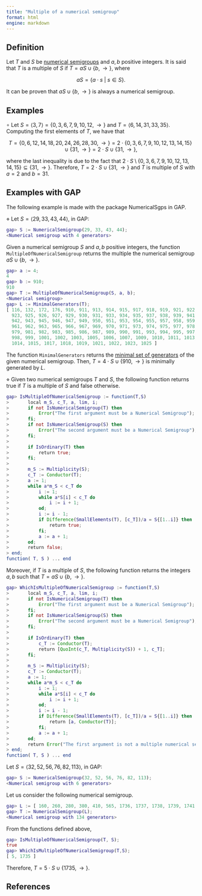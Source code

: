 ```yaml
---
title: "Multiple of a numerical semigroup"
format: html
engine: markdown
---
```


<!--  -->

## Definition

Let $T$ and $S$ be [numerical semigroups](../Basic-concepts/Numerical-semigroup.qmd) and $a,b$ positive integers. It is said that $T$ is a multiple of $S$ if $T = aS \cup \{b, \rightarrow\}$, where

$$
aS = \{a \cdot s ~ | ~ s \in S\}.
$$

It can be proven that $aS \cup \{b, \rightarrow\}$ is always a numerical semigroup.

## Examples

$\circ$ Let $S = \langle 3, 7 \rangle = \{0, 3, 6, 7, 9, 10, 12, \rightarrow \}$ and $T = \langle 6, 14, 31, 33, 35 \rangle$. Computing the first elements of $T$, we have that

$$
T = \{0, 6, 12, 14, 18, 20, 24, 26, 28, 30, \rightarrow \} = 2 \cdot \{0, 3, 6, 7, 9, 10, 12, 13, 14, 15\} \cup \{31, \rightarrow\} = 2 \cdot S \cup \{31, \rightarrow\},
$$

where the last inequality is due to the fact that $2 \cdot S \setminus \{0, 3, 6, 7, 9, 10, 12, 13, 14, 15\} \subseteq \{31, \rightarrow\}$. Therefore, $T = 2 \cdot S \cup \{31, \rightarrow\}$ and $T$ is multiple of $S$ with $a = 2$ and $b = 31$.

## Examples with GAP

The following example is made with the package NumericalSgps in GAP.

$\diamond$ Let $S = \langle 29, 33, 43, 44 \rangle$, in GAP:

``` gap
gap> S := NumericalSemigroup(29, 33, 43, 44);
<Numerical semigroup with 4 generators>
```

Given a numerical semigroup $S$ and $a,b$ positive integers, the function `MultipleOfNumericalSemigroup` returns the multiple the numerical semigroup $aS \cup \{b, \rightarrow\}$.

``` gap
gap> a := 4;
4
gap> b := 910;
910
gap> T := MultipleOfNumericalSemigroup(S, a, b);
<Numerical semigroup>
gap> L := MinimalGenerators(T);
[ 116, 132, 172, 176, 910, 911, 913, 914, 915, 917, 918, 919, 921, 922,
  923, 925, 926, 927, 929, 930, 931, 933, 934, 935, 937, 938, 939, 941,
  942, 943, 945, 946, 947, 949, 950, 951, 953, 954, 955, 957, 958, 959,
  961, 962, 963, 965, 966, 967, 969, 970, 971, 973, 974, 975, 977, 978,
  979, 981, 982, 983, 985, 986, 987, 989, 990, 991, 993, 994, 995, 997,
  998, 999, 1001, 1002, 1003, 1005, 1006, 1007, 1009, 1010, 1011, 1013,
  1014, 1015, 1017, 1018, 1019, 1021, 1022, 1023, 1025 ]
```

The function `MinimalGenerators` returns the [minimal set of generators](../Basic-concepts/Minimal-set-of-generators.qmd) of the given numerical semigroup. Then, $T = 4 \cdot S \cup \{910, \rightarrow\}$ is minimally generated by $L$.

$\diamond$ Given two numerical semigroups $T$ and $S$, the following function returns true if $T$ is a multiple of $S$ and false otherwise.

``` gap
gap> IsMultipleOfNumericalSemigroup := function(T,S)
>       local m_S, c_T, a, lim, i;
>       if not IsNumericalSemigroup(T) then
>           Error("The first argument must be a Numerical Semigroup");
>       fi;
>       if not IsNumericalSemigroup(S) then
>           Error("The second argument must be a Numerical Semigroup");
>       fi;
> 
>       if IsOrdinary(T) then
>           return true;
>       fi;
> 
>       m_S := Multiplicity(S);
>       c_T := Conductor(T);
>       a := 1;
>       while a*m_S < c_T do
>           i := 1;
>           while a*S[i] < c_T do
>               i := i + 1;
>           od;
>           i := i - 1;
>           if Difference(SmallElements(T), [c_T])/a = S{[1..i]} then
>               return true;
>           fi;
>           a := a + 1;
>       od;
>       return false;
> end;
function( T, S ) ... end
```

Moreover, if $T$ is a multiple of $S$, the following function returns the integers $a,b$ such that $T = aS \cup \{b, \rightarrow\}$.

``` gap
gap> WhichIsMultipleOfNumericalSemigroup := function(T,S)
>       local m_S, c_T, a, lim, i;
>       if not IsNumericalSemigroup(T) then
>           Error("The first argument must be a Numerical Semigroup");
>       fi;
>       if not IsNumericalSemigroup(S) then
>           Error("The second argument must be a Numerical Semigroup");
>       fi;
> 
>       if IsOrdinary(T) then
>           c_T := Conductor(T);
>           return [QuoInt(c_T, Multiplicity(S)) + 1, c_T];
>       fi;
> 
>       m_S := Multiplicity(S);
>       c_T := Conductor(T);
>       a := 1;
>       while a*m_S < c_T do
>           i := 1;
>           while a*S[i] < c_T do
>               i := i + 1;
>           od;
>           i := i - 1;
>           if Difference(SmallElements(T), [c_T])/a = S{[1..i]} then
>               return [a, Conductor(T)];
>           fi;
>           a := a + 1;
>       od;
>       return Error("The first argument is not a multiple numerical semigroup of the second argument");
> end;
function( T, S ) ... end
```

Let $S = \langle 32, 52, 56, 76, 82, 113 \rangle$, in GAP:

``` gap
gap> S := NumericalSemigroup(32, 52, 56, 76, 82, 113);
<Numerical semigroup with 6 generators>
```

Let us consider the following numerical semigroup.

``` gap
gap> L := [ 160, 260, 280, 380, 410, 565, 1736, 1737, 1738, 1739, 1741, 1742, 1743, 1744, 1746, 1747, 1748, 1749, 1751, 1752, 1753, 1754, 1756, 1757, 1758, 1759, 1761, 1762, 1763, 1764, 1766, 1767, 1768, 1769, 1771, 1772, 1773, 1774, 1776, 1777, 1778, 1779, 1781, 1782, 1783, 1784, 1786, 1787, 1788, 1789, 1791, 1792, 1793, 1794, 1796, 1797, 1798, 1799, 1801, 1802, 1803, 1804, 1806, 1807, 1808, 1809, 1811, 1812, 1813, 1814, 1816, 1817, 1818, 1819, 1821, 1822, 1823, 1824, 1826, 1827, 1828, 1829, 1831, 1832, 1833, 1834, 1836, 1837, 1838, 1839, 1841, 1842, 1843, 1844, 1846, 1847, 1848, 1849, 1851, 1852, 1853, 1854, 1856, 1857, 1858, 1859, 1861, 1862, 1863, 1864, 1866, 1867, 1868, 1869, 1871, 1872, 1873, 1874, 1876, 1877, 1878, 1879, 1881, 1882, 1883, 1884, 1886, 1887, 1888, 1889, 1891, 1892, 1893, 1894 ];
gap> T := NumericalSemigroup(L);
<Numerical semigroup with 134 generators>
```

From the functions defined above,

``` gap
gap> IsMultipleOfNumericalSemigroup(T, S);
true
gap> WhichIsMultipleOfNumericalSemigroup(T,S);
[ 5, 1735 ]
```

Therefore, $T = 5\cdot S \cup \{1735, \rightarrow\}$.

## References
